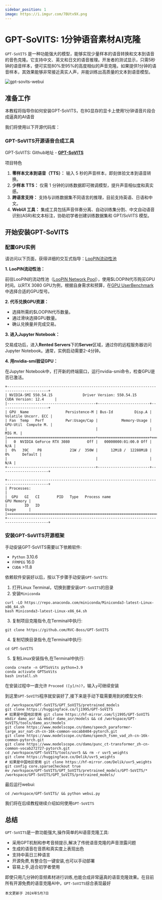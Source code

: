 ```yaml
---
sidebar_position: 1
image: https://i.imgur.com/7BUtv9X.png
---
```


# GPT-SoVITS: 1分钟语音素材AI克隆

`GPT-SoVITS` 是一种功能强大的模型，能够实现少量样本的语音转换和文本到语音的音色克隆。它支持中文、英文和日文的语音推理。开发者的测试显示，只需5秒钟的语音样本，便可实现80%至95%的高度相似的声音克隆。如果提供1分钟的语音样本，其效果能够非常接近真实人声，并能训练出高质量的文本到语音模型。

![gpt-sovits-webui](gpt-sovits-install.assets/gpt-sovits-webui.webp)

## 准备工作

本教程将指导你如何安装GPT-SoVITS，在8G显存的显卡上使用1分钟语音片段合成逼真的AI语音

我们将使用以下开源代码库：

### GPT-SoVITS开源语音合成工具

GPT-SoVITS: Github地址 - **[GPT-SoVITS](https://github.com/RVC-Boss/GPT-SoVITS)**

项目特色

1. **零样本文本到语音（TTS）：** 输入 5 秒的声音样本，即刻体验文本到语音转换。
2. **少样本 TTS：** 仅需 1 分钟的训练数据即可微调模型，提升声音相似度和真实感。
3. **跨语言支持：** 支持与训练数据集不同语言的推理，目前支持英语、日语和中文。
4. **WebUI 工具：** 集成工具包括声音伴奏分离、自动训练集分割、中文自动语音识别(ASR)和文本标注，协助初学者创建训练数据集和 GPT/SoVITS 模型。

## 开始安装GPT-SoVITS

### 配置GPU实例

请访问以下页面，获得详细的交互式指导：[LooPIN流动性池](/docs/quick-start/swap)

**1. LooPIN流动性池：**

前往LooPIN的流动性池（[LooPIN Network Pool](https://loopin.network/pool)），使用$LOOPIN代币购买GPU时间。以RTX 3080 GPU为例，根据自身需求和预算，在[GPU UserBenchmark](https://gpu.userbenchmark.com/) 中选择合适的GPU型号。

**2. 代币兑换GPU资源：**

- 选择所需的$LOOPIN代币数量。
- 通过滑块选择GPU数量。
- 确认兑换量并完成交易。

**3. 进入Jupyter Notebook：**

交易成功后，进入**Rented Servers**下的**Server**区域，通过你的远程服务器访问Jupyter Notebook。通常，实例启动需要2-4分钟。

**4. 用nvidia-smi验证GPU：**

在Jupyter Notebook中，打开新的终端窗口，运行nvidia-smi命令，检查GPU是否已激活。

```shell
+-----------------------------------------------------------------------------------------+
| NVIDIA-SMI 550.54.15              Driver Version: 550.54.15      CUDA Version: 12.4     |
|-----------------------------------------+------------------------+----------------------+
| GPU  Name                 Persistence-M | Bus-Id          Disp.A | Volatile Uncorr. ECC |
| Fan  Temp   Perf          Pwr:Usage/Cap |           Memory-Usage | GPU-Util  Compute M. |
|                                         |                        |               MIG M. |
|=========================================+========================+======================|
|   0  NVIDIA GeForce RTX 3080        Off |   00000000:01:00.0 Off |                  N/A |
|  0%   39C    P8             21W /  350W |      12MiB /  12288MiB |      0%      Default |
|                                         |                        |                  N/A |
+-----------------------------------------+------------------------+----------------------+

+-----------------------------------------------------------------------------------------+
| Processes:                                                                              |
|  GPU   GI   CI        PID   Type   Process name                              GPU Memory |
|        ID   ID                                                               Usage      |
|=========================================================================================|
+-----------------------------------------------------------------------------------------+
```

### 安装GPT-SoVITS开源框架

手动安装GPT-SoVITS需要以下依赖软件:

- `Python` 3.10.6
- `FFMPEG` 16.0
- `CUDA` >11.8

依赖软件安装好以后，按以下步骤手动安装`GPT-SoVITS`:

1. 打开Linux Terminal，切换到要安装`GPT-SoVITS`的目录
2. 安装`Miniconda`

```
curl -LO https://repo.anaconda.com/miniconda/Miniconda3-latest-Linux-x86_64.sh
bash Miniconda3-latest-Linux-x86_64.sh
```

3. 复制项目克隆指令,在Terminal中执行:

```
git clone https://github.com/RVC-Boss/GPT-SoVITS
```

4. 复制切换目录指令,在Terminal中执行:

```
cd GPT-SoVITS
```

5. 复制Linux安装指令,在Terminal中执行:

```
conda create -n GPTSoVits python=3.9
conda activate GPTSoVits
bash install.sh
```

在安装过程中一直允许 `Proceed ([y]/n)?`，输入`y`可继续安装

到这里`GPT-SoVITS`程序就安装好了,接下来是手动下载需要用到的模型文件:

```shell
cd /workspace/GPT-SoVITS/GPT_SoVITS/pretrained_models
git clone https://huggingface.co/lj1995/GPT-SoVITS
# 如果是中国地区使用 git clone https://hf-mirror.com/lj1995/GPT-SoVITS
mkdir damo_asr && mkdir damo_asr/models && cd /workspace/GPT-SoVITS/tools/damo_asr/models
git clone https://www.modelscope.cn/damo/speech_paraformer-large_asr_nat-zh-cn-16k-common-vocab8404-pytorch.git
git clone https://www.modelscope.cn/damo/speech_fsmn_vad_zh-cn-16k-common-pytorch.git
git clone https://www.modelscope.cn/damo/punc_ct-transformer_zh-cn-common-vocab272727-pytorch.git
cd /workspace/GPT-SoVITS/tools/uvr5 && rm -r uvr5_weights
git clone https://huggingface.co/Delik/uvr5_weights
# 如果是中国地区使用 git clone https://hf-mirror.com/Delik/uvr5_weights
git config core.sparseCheckout true
mv /workspace/GPT-SoVITS/GPT_SoVITS/pretrained_models/GPT-SoVITS/* /workspace/GPT-SoVITS/GPT_SoVITS/pretrained_models/
```

最后运行webui:

```shell
cd /workspace/GPT-SoVITS/ && python webui.py
```

我们将在后续教程继续介绍如何使用`GPT-SoVITS`

## 总结

`GPT-SoVITS`是一款功能强大,操作简单的AI语音克隆工具:

- 采用GPT机制和参考音频提示,解决了传统语音克隆的声音泄露问题
- 生成的语音在音质和真实度上表现出色
- 支持中英日三种语言
- 开源免费,有整合包一键安装,也可以手动部署
- 容易上手,适合初学者使用

即使只用几分钟的音频素材进行训练,也能合成非常逼真的语音克隆效果。在目前所有开源免费的语音克隆AI中，`GPT-SoVITS`综合表现最好

`本文更新于 2024年5月7日`
